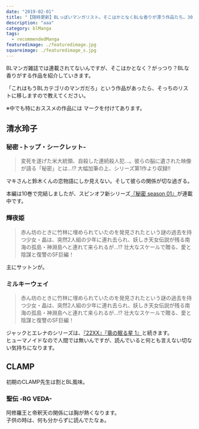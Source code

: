 ```yaml
---
date: "2019-02-01"
title: "【随時更新】BLっぽいマンガリスト。そこはかとなくBLな香りが漂う作品たち。30冊以上"
description: "aaa"
category: blManga
tags:
  - recommendedManga
featuredimage: ./featuredimage.jpg
squareimage: ./featuredimage_s.jpg
---
```



BLマンガ雑誌では連載されてないんですが、そこはかとなく？がっつり？BLな香りがする作品を紹介していきます。

「これはもうBLカテゴリのマンガだろ」という作品があったら、そっちのリストに移しますので教えてください。

※中でも特におススメの作品には <Recommended /> マークを付けてあります。

## 清水玲子

### 秘密 -トップ・シークレット-

<Amazon
  asin="B00KSX44CY"
  title="秘密 -トップ・シークレット- 1"
  linkId="cc44734fa4a81b0e63f4aec67398df6c"
  author="清水玲子"
/>

<Blockquote srcName="秘密 -トップ・シークレット- 1" srcURL="https://amzn.to/35kcoSr">
変死を遂げた米大統領、自殺した連続殺人犯…。彼らの脳に遺された映像が語る「秘密」とは…!? 大幅加筆の上、シリーズ第1作より収録!!
</Blockquote>

マキさんと鈴木くんの恋物語にしか見えない。そして彼らの関係が切な過ぎる。

本編は10巻で完結しましたが、スピンオフ新シリーズ[『秘密 season 01』](https://amzn.to/2pSk79V)が連載中です。

### 輝夜姫

<Amazon
  asin="B00DMUDSQ8"
  title="輝夜姫 1"
  linkId="3640fd11da5cef4a33055a08f085108d"
  author="清水玲子"
/>

<Blockquote srcName="輝夜姫 1" srcURL="https://amzn.to/2OzaiZ1">
赤ん坊のときに竹林に埋められていたのを発見されたという謎の過去を持つ少女・晶は、突然2人組の少年に連れ去られ、妖しき天女伝説が残る南海の孤島・神淵島へと連れて来られるが…!? 壮大なスケールで贈る、愛と陰謀と復讐のSF巨編！
</Blockquote>

主にサットンが。

### ミルキーウェイ

<Amazon
  asin="B00ES8F7OY"
  title="ミルキーウェイ"
  linkId="a1f6358bb2db58b2e6ca22397c9e1090"
  author="清水玲子"
/>

<Blockquote srcName="ミルキーウェイ" srcURL="https://amzn.to/321helf">
赤ん坊のときに竹林に埋められていたのを発見されたという謎の過去を持つ少女・晶は、突然2人組の少年に連れ去られ、妖しき天女伝説が残る南海の孤島・神淵島へと連れて来られるが…!? 壮大なスケールで贈る、愛と陰謀と復讐のSF巨編！
</Blockquote>

ジャックとエレナのシリーズは、[『22XX』](https://amzn.to/2nC5Iy4)[『竜の眠る星 1』](https://amzn.to/3217eJ3)と続きます。  
ヒューマノイドなので人間では無いんですが、読んでいると何とも言えない切ない気持ちになります。

## CLAMP

初期のCLAMP先生は割とBL風味。

### 聖伝 -RG VEDA-

阿修羅王と帝釈天の関係には胸が熱くなります。  
子供の時は、何も分からずに読んでたなぁ。


